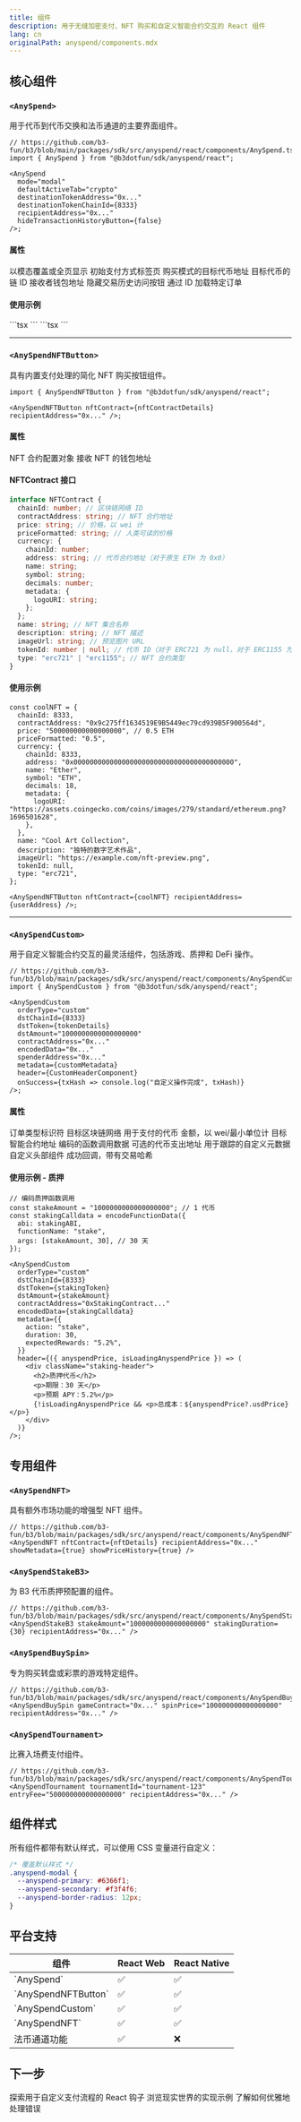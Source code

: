 ```yaml
---
title: 组件
description: 用于无缝加密支付、NFT 购买和自定义智能合约交互的 React 组件
lang: cn
originalPath: anyspend/components.mdx
---
```

## 核心组件

### `<AnySpend>`

用于代币到代币交换和法币通道的主要界面组件。

```tsx title="基本用法" icon="react"
// https://github.com/b3-fun/b3/blob/main/packages/sdk/src/anyspend/react/components/AnySpend.tsx
import { AnySpend } from "@b3dotfun/sdk/anyspend/react";

<AnySpend
  mode="modal"
  defaultActiveTab="crypto"
  destinationTokenAddress="0x..."
  destinationTokenChainId={8333}
  recipientAddress="0x..."
  hideTransactionHistoryButton={false}
/>;
```

#### 属性

<ParamField path="mode" type="'modal' | 'page'" default="'modal'">
  以模态覆盖或全页显示
</ParamField>

<ParamField path="defaultActiveTab" type="'crypto' | 'fiat'" default="'crypto'">
  初始支付方式标签页
</ParamField>

<ParamField path="destinationTokenAddress" type="string">
  购买模式的目标代币地址
</ParamField>

<ParamField path="destinationTokenChainId" type="number">
  目标代币的链 ID
</ParamField>

<ParamField path="recipientAddress" type="string">
  接收者钱包地址
</ParamField>

<ParamField path="hideTransactionHistoryButton" type="boolean" default="false">
  隐藏交易历史访问按钮
</ParamField>

<ParamField path="loadOrder" type="string">
  通过 ID 加载特定订单
</ParamField>

#### 使用示例

<Tabs>
<Tab title="基础代币交换">
  ```tsx
  <AnySpend
    mode="page"
    recipientAddress={userWalletAddress}
  />
  ```
</Tab>

<Tab title="法币到加密货币通道">
  ```tsx
  <AnySpend
    defaultActiveTab="fiat"
    destinationTokenAddress="0xA0b86a33E6Fb6Dd9a9B3d8B5FEb2b3C8e7D9Ff1E"
    destinationTokenChainId={8333}
    recipientAddress={userWalletAddress}
  />
  ```
</Tab>
</Tabs>

---

### `<AnySpendNFTButton>`

具有内置支付处理的简化 NFT 购买按钮组件。

```tsx title="NFT 购买按钮" icon="shopping-cart"
import { AnySpendNFTButton } from "@b3dotfun/sdk/anyspend/react";

<AnySpendNFTButton nftContract={nftContractDetails} recipientAddress="0x..." />;
```

#### 属性

<ParamField path="nftContract" type="NFTContract" required>
  NFT 合约配置对象
</ParamField>

<ParamField path="recipientAddress" type="string" required>
  接收 NFT 的钱包地址
</ParamField>

#### NFTContract 接口

```typescript title="类型定义" icon="code"
interface NFTContract {
  chainId: number; // 区块链网络 ID
  contractAddress: string; // NFT 合约地址
  price: string; // 价格，以 wei 计
  priceFormatted: string; // 人类可读的价格
  currency: {
    chainId: number;
    address: string; // 代币合约地址（对于原生 ETH 为 0x0）
    name: string;
    symbol: string;
    decimals: number;
    metadata: {
      logoURI: string;
    };
  };
  name: string; // NFT 集合名称
  description: string; // NFT 描述
  imageUrl: string; // 预览图片 URL
  tokenId: number | null; // 代币 ID（对于 ERC721 为 null，对于 ERC1155 为特定 ID）
  type: "erc721" | "erc1155"; // NFT 合约类型
}
```

#### 使用示例

```tsx title="完整 NFT 集成" icon="image" lines
const coolNFT = {
  chainId: 8333,
  contractAddress: "0x9c275ff1634519E9B5449ec79cd939B5F900564d",
  price: "500000000000000000", // 0.5 ETH
  priceFormatted: "0.5",
  currency: {
    chainId: 8333,
    address: "0x0000000000000000000000000000000000000000",
    name: "Ether",
    symbol: "ETH",
    decimals: 18,
    metadata: {
      logoURI: "https://assets.coingecko.com/coins/images/279/standard/ethereum.png?1696501628",
    },
  },
  name: "Cool Art Collection",
  description: "独特的数字艺术作品",
  imageUrl: "https://example.com/nft-preview.png",
  tokenId: null,
  type: "erc721",
};

<AnySpendNFTButton nftContract={coolNFT} recipientAddress={userAddress} />;
```

---

### `<AnySpendCustom>`

用于自定义智能合约交互的最灵活组件，包括游戏、质押和 DeFi 操作。

```tsx title="自定义合约交互" icon="code"
// https://github.com/b3-fun/b3/blob/main/packages/sdk/src/anyspend/react/components/AnySpendCustom.tsx
import { AnySpendCustom } from "@b3dotfun/sdk/anyspend/react";

<AnySpendCustom
  orderType="custom"
  dstChainId={8333}
  dstToken={tokenDetails}
  dstAmount="1000000000000000000"
  contractAddress="0x..."
  encodedData="0x..."
  spenderAddress="0x..."
  metadata={customMetadata}
  header={CustomHeaderComponent}
  onSuccess={txHash => console.log("自定义操作完成", txHash)}
/>;
```

#### 属性

<ParamField path="orderType" type="'custom'" required>
  订单类型标识符
</ParamField>

<ParamField path="dstChainId" type="number" required>
  目标区块链网络
</ParamField>

<ParamField path="dstToken" type="Token" required>
  用于支付的代币
</ParamField>

<ParamField path="dstAmount" type="string" required>
  金额，以 wei/最小单位计
</ParamField>

<ParamField path="contractAddress" type="string" required>
  目标智能合约地址
</ParamField>

<ParamField path="encodedData" type="string" required>
  编码的函数调用数据
</ParamField>

<ParamField path="spenderAddress" type="string">
  可选的代币支出地址
</ParamField>

<ParamField path="metadata" type="object">
  用于跟踪的自定义元数据
</ParamField>

<ParamField path="header" type="React.ComponentType">
  自定义头部组件
</ParamField>

<ParamField path="onSuccess" type="(txHash?: string) => void">
  成功回调，带有交易哈希
</ParamField>

#### 使用示例 - 质押

```tsx title="质押集成" icon="coins" lines
// 编码质押函数调用
const stakeAmount = "1000000000000000000"; // 1 代币
const stakingCalldata = encodeFunctionData({
  abi: stakingABI,
  functionName: "stake",
  args: [stakeAmount, 30], // 30 天
});

<AnySpendCustom
  orderType="custom"
  dstChainId={8333}
  dstToken={stakingToken}
  dstAmount={stakeAmount}
  contractAddress="0xStakingContract..."
  encodedData={stakingCalldata}
  metadata={{
    action: "stake",
    duration: 30,
    expectedRewards: "5.2%",
  }}
  header={({ anyspendPrice, isLoadingAnyspendPrice }) => (
    <div className="staking-header">
      <h2>质押代币</h2>
      <p>期限：30 天</p>
      <p>预期 APY：5.2%</p>
      {!isLoadingAnyspendPrice && <p>总成本：${anyspendPrice?.usdPrice}</p>}
    </div>
  )}
/>;
```

## 专用组件

### `<AnySpendNFT>`

具有额外市场功能的增强型 NFT 组件。

```tsx title="增强型 NFT 组件" icon="store"
// https://github.com/b3-fun/b3/blob/main/packages/sdk/src/anyspend/react/components/AnySpendNFT.tsx
<AnySpendNFT nftContract={nftDetails} recipientAddress="0x..." showMetadata={true} showPriceHistory={true} />
```

### `<AnySpendStakeB3>`

为 B3 代币质押预配置的组件。

```tsx title="B3 质押" icon="coins"
// https://github.com/b3-fun/b3/blob/main/packages/sdk/src/anyspend/react/components/AnySpendStakeB3.tsx
<AnySpendStakeB3 stakeAmount="1000000000000000000" stakingDuration={30} recipientAddress="0x..." />
```

### `<AnySpendBuySpin>`

专为购买转盘或彩票的游戏特定组件。

```tsx title="游戏转盘" icon="gamepad"
// https://github.com/b3-fun/b3/blob/main/packages/sdk/src/anyspend/react/components/AnySpendBuySpin.tsx
<AnySpendBuySpin gameContract="0x..." spinPrice="100000000000000000" recipientAddress="0x..." />
```

### `<AnySpendTournament>`

比赛入场费支付组件。

```tsx title="比赛入场" icon="trophy"
// https://github.com/b3-fun/b3/blob/main/packages/sdk/src/anyspend/react/components/AnySpendTournament.tsx
<AnySpendTournament tournamentId="tournament-123" entryFee="500000000000000000" recipientAddress="0x..." />
```

## 组件样式

所有组件都带有默认样式，可以使用 CSS 变量进行自定义：

```css title="自定义样式" icon="palette"
/* 覆盖默认样式 */
.anyspend-modal {
  --anyspend-primary: #6366f1;
  --anyspend-secondary: #f3f4f6;
  --anyspend-border-radius: 12px;
}
```

## 平台支持

<table>
  <thead>
    <tr>
      <th>组件</th>
      <th>React Web</th>
      <th>React Native</th>
    </tr>
  </thead>
  <tbody>
    <tr>
      <td>`AnySpend`</td>
      <td>✅</td>
      <td>✅</td>
    </tr>
    <tr>
      <td>`AnySpendNFTButton`</td>
      <td>✅</td>
      <td>✅</td>
    </tr>
    <tr>
      <td>`AnySpendCustom`</td>
      <td>✅</td>
      <td>✅</td>
    </tr>
    <tr>
      <td>`AnySpendNFT`</td>
      <td>✅</td>
      <td>✅</td>
    </tr>
    <tr>
      <td>法币通道功能</td>
      <td>✅</td>
      <td>❌</td>
    </tr>
  </tbody>
</table>

## 下一步

<CardGroup cols={3}>
<Card title="了解 Hooks" icon="link" href="/anyspend/hooks">
  探索用于自定义支付流程的 React 钩子
</Card>

<Card title="查看示例" icon="code" href="/anyspend/examples">
  浏览现实世界的实现示例
</Card>

<Card title="错误处理" icon="shield-exclamation" href="/anyspend/error-handling">
  了解如何优雅地处理错误
</Card>
</CardGroup>
